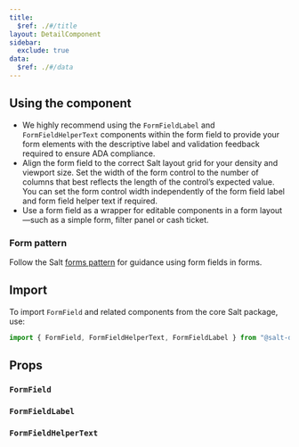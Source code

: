 ```yaml
---
title:
  $ref: ./#/title
layout: DetailComponent
sidebar:
  exclude: true
data:
  $ref: ./#/data
---
```


## Using the component

- We highly recommend using the `FormFieldLabel` and `FormFieldHelperText` components within the form field to provide your form elements with the descriptive label and validation feedback required to ensure ADA compliance.
- Align the form field to the correct Salt layout grid for your density and viewport size. Set the width of the form control to the number of columns that best reflects the length of the control’s expected value. You can set the form control width independently of the form field label and form field helper text if required.
- Use a form field as a wrapper for editable components in a form layout—such as a simple form, filter panel or cash ticket.

### Form pattern

Follow the Salt [forms pattern](/salt/patterns/forms) for guidance using form fields in forms.

## Import

To import `FormField` and related components from the core Salt package, use:

```js
import { FormField, FormFieldHelperText, FormFieldLabel } from "@salt-ds/core";
```

## Props

### `FormField`

<PropsTable componentName="FormField" />

### `FormFieldLabel`

<PropsTable componentName="FormFieldLabel" />

### `FormFieldHelperText`

<PropsTable componentName="FormFieldHelperText" />
